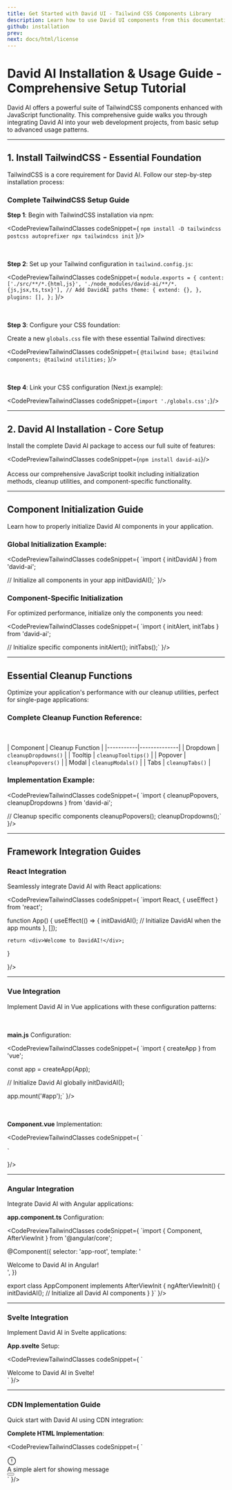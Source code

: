 ```yaml
---
title: Get Started with David UI - Tailwind CSS Components Library
description: Learn how to use David UI components from this documentation to easily create elegant and flexible pages using Tailwind CSS.
github: installation
prev: 
next: docs/html/license
---
```


# David AI Installation & Usage Guide - Comprehensive Setup Tutorial

David AI offers a powerful suite of TailwindCSS components enhanced with JavaScript functionality. This comprehensive guide walks you through integrating David AI into your web development projects, from basic setup to advanced usage patterns.

---

## 1. Install TailwindCSS - Essential Foundation

TailwindCSS is a core requirement for David AI. Follow our step-by-step installation process:

### Complete TailwindCSS Setup Guide

**Step 1**: Begin with TailwindCSS installation via npm:

<CodePreviewTailwindClasses codeSnippet={
`npm install -D tailwindcss postcss autoprefixer
npx tailwindcss init`
}/>

<br></br>
**Step 2**: Set up your Tailwind configuration in `tailwind.config.js`:

<CodePreviewTailwindClasses codeSnippet={
`module.exports = {
  content: ['./src/**/*.{html,js}', './node_modules/david-ai/**/*.{js,jsx,ts,tsx}'], // Add DavidAI paths
  theme: {
    extend: {},
  },
  plugins: [],
};`
}/>

<br></br>
**Step 3**: Configure your CSS foundation:

Create a new `globals.css` file with these essential Tailwind directives:

<CodePreviewTailwindClasses codeSnippet={
`@tailwind base;
@tailwind components;
@tailwind utilities;`
}/>

<br></br>
**Step 4**: Link your CSS configuration (Next.js example):

<CodePreviewTailwindClasses codeSnippet={`import './globals.css';`}/>

---

## 2. David AI Installation - Core Setup

Install the complete David AI package to access our full suite of features:

<CodePreviewTailwindClasses codeSnippet={`npm install david-ai`}/>
<br></br>
Access our comprehensive JavaScript toolkit including initialization methods, cleanup utilities, and component-specific functionality.

---

## Component Initialization Guide

Learn how to properly initialize David AI components in your application.

### Global Initialization Example:

<CodePreviewTailwindClasses codeSnippet={
`import { initDavidAI } from 'david-ai';

// Initialize all components in your app
initDavidAI();`
}/>

### Component-Specific Initialization

For optimized performance, initialize only the components you need:

<CodePreviewTailwindClasses codeSnippet={
`import { initAlert, initTabs } from 'david-ai';

// Initialize specific components
initAlert();
initTabs();`
}/>

---

## Essential Cleanup Functions

Optimize your application's performance with our cleanup utilities, perfect for single-page applications:

### Complete Cleanup Function Reference:

<br></br>
| Component | Cleanup Function |
|-----------|--------------|
| Dropdown | `cleanupDropdowns()` |
| Tooltip | `cleanupTooltips()` |
| Popover | `cleanupPopovers()` |
| Modal | `cleanupModals()` |
| Tabs | `cleanupTabs()` |

### Implementation Example:

<CodePreviewTailwindClasses codeSnippet={
`import { cleanupPopovers, cleanupDropdowns } from 'david-ai';

// Cleanup specific components
cleanupPopovers();
cleanupDropdowns();`
}/>

---

## Framework Integration Guides

### React Integration

Seamlessly integrate David AI with React applications:

<CodePreviewTailwindClasses codeSnippet={
`import React, { useEffect } from 'react';

function App() {
    useEffect(() => {
      initDavidAI(); // Initialize DavidAI when the app mounts
    }, []);

    return <div>Welcome to DavidAI!</div>;
}

}/>

---

### Vue Integration

Implement David AI in Vue applications with these configuration patterns:

<br></br>
**main.js** Configuration:

<CodePreviewTailwindClasses codeSnippet={
`import { createApp } from 'vue';

const app = createApp(App);

// Initialize David AI globally
initDavidAI();

app.mount('#app');`
}/>

<br></br>
**Component.vue** Implementation:

<CodePreviewTailwindClasses codeSnippet={
`<template>
    <div>Welcome to David AI in Vue!</div>
</template>

<script>

    mounted() {
      initTabs(); // Initialize specific components
    },
};
</script>`
}/>

---

### Angular Integration

Integrate David AI with Angular applications:

**app.component.ts** Configuration:

<CodePreviewTailwindClasses codeSnippet={
`import { Component, AfterViewInit } from '@angular/core';

@Component({
    selector: 'app-root',
    template: '<div>Welcome to David AI in Angular!</div>',
})

export class AppComponent implements AfterViewInit {
    ngAfterViewInit() {
      initDavidAI(); // Initialize all David AI components
    }
}`
}/>

---

### Svelte Integration

Implement David AI in Svelte applications:

**App.svelte** Setup:

<CodePreviewTailwindClasses codeSnippet={
`<script>

  onMount(() => {
    initDavidAI(); // Initialize all components
  });
</script>

<div>Welcome to David AI in Svelte!</div>`
}/>

---

### CDN Implementation Guide

Quick start with David AI using CDN integration:

**Complete HTML Implementation**:

<CodePreviewTailwindClasses codeSnippet={
`<!DOCTYPE html>
<html lang="en">
<head>
    <meta charset="UTF-8">
    <meta name="viewport" content="width=device-width, initial-scale=1.0">
    <title>David AI Example</title>
    <link href="https://cdn.jsdelivr.net/npm/tailwindcss@3.4.13/dist/tailwind.min.css" rel="stylesheet">
    <script src="https://cdn.jsdelivr.net/gh/creativetimofficial/david-ai@1.0.4/packages/dist/david-ai.min.js"></script>
</head>
<body>
    <div role="alert" class="relative flex items-start w-full border rounded-md p-2 bg-stone-800 border-stone-800 text-stone-50">
      <span class="grid place-items-center shrink-0 p-1">
        <svg width="1.5em" height="1.5em" stroke-width="1.5" viewBox="0 0 24 24" fill="none" xmlns="http://www.w3.org/2000/svg" color="currentColor" class="h-5 w-5">
          <path d="M12 7L12 13" stroke="currentColor" stroke-linecap="round" stroke-linejoin="round"></path>
          <path d="M12 17.01L12.01 16.9989" stroke="currentColor" stroke-linecap="round" stroke-linejoin="round"></path>
          <path d="M12 22C17.5228 22 22 17.5228 22 12C22 6.47715 17.5228 2 12 2C6.47715 2 2 6.47715 2 12C2 17.5228 6.47715 22 12 22Z" stroke="currentColor" stroke-linecap="round" stroke-linejoin="round"></path>
        </svg>
      </span>
      <div class="w-full text-sm font-sans leading-none m-1.5">A simple alert for showing message</div>
      <button data-dui-dismiss="alert" class="outline-none">
        <svg viewBox="0 0 24 24" fill="none" xmlns="http://www.w3.org/2000/svg" color="currentColor" class="m-1 h-5 w-5 stroke-2">
          <path d="M6.75827 17.2426L12.0009 12M17.2435 6.75736L12.0009 12M12.0009 12L6.75827 6.75736M12.0009 12L17.2435 17.2426" stroke="currentColor" stroke-linecap="round" stroke-linejoin="round"></path>
        </svg>
      </button>
    </div>
</body>
</html>`
}/>
